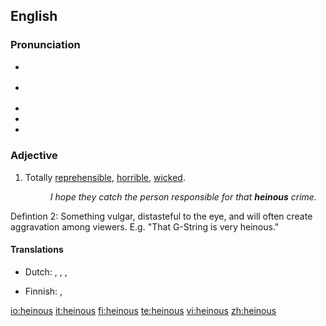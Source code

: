 ==English==

===Pronunciation===
* {{a|RP}} {{IPA|/ˈheɪnəs/|/ˈhiːnəs/}}
* {{a|US}} {{IPA|/ˈheɪnəs/}}
* {{audio|en-uk-heinous.ogg|Audio (UK)}}
* {{audio|en-us-heinous.ogg|Audio (US)}}
* {{rhymes|eɪnəs}}

===Adjective===
{{en-adj|more}}

# Totally [[reprehensible]], [[horrible]], [[wicked]].
#: ''I hope they catch the person responsible for that '''heinous''' crime.''
Defintion 2:
Something vulgar, distasteful to the eye, and will often create aggravation among viewers.
E.g. "That G-String is very heinous."
====Translations====
{{trans-top|horrible}}
*Dutch: {{t+|nl|afschuwelijk}}, {{t+|nl|afgrijselijk}}, {{t-|nl|afschrikwekkend}}, {{t+|nl|verschrikkelijk}}
{{trans-mid}}
* Finnish: {{t-|fi|katala}}, {{t+|fi|kauhea}}
{{trans-bottom}}

[[io:heinous]]
[[it:heinous]]
[[fi:heinous]]
[[te:heinous]]
[[vi:heinous]]
[[zh:heinous]]